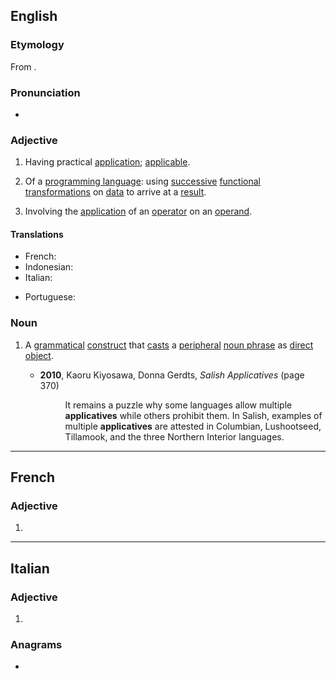 ==English==

===Etymology===
From {{m|en|applicate}}.

===Pronunciation===
* {{IPA|en|/əˈplɪkətɪv/}}

===Adjective===
{{en-adj}}

# Having practical [[application]]; [[applicable]].
# {{lb|en|computing}} Of a [[programming language]]: using [[successive]] [[functional]] [[transformation]]s on [[data]] to arrive at a [[result]].
#  Involving the [[application]] of an [[operator]] on an [[operand]].

====Translations====
{{trans-top|having practical application}}
* French: {{t+|fr|applicatif}}
* Indonesian: {{t+|id|aplikatif}}
* Italian: {{t+|it|applicativo}}
{{trans-mid}}
* Portuguese: {{t+|pt|aplicativo}}
{{trans-bottom}}

===Noun===
{{en-noun}}

# {{lb|en|grammar}} A [[grammatical]] [[construct]] that [[cast]]s a [[peripheral]] [[noun phrase]] as [[direct object]].
#* '''2010''', Kaoru Kiyosawa, Donna Gerdts, ''Salish Applicatives'' (page 370)
#*: It remains a puzzle why some languages allow multiple '''applicatives''' while others prohibit them. In Salish, examples of multiple '''applicatives''' are attested in Columbian, Lushootseed, Tillamook, and the three Northern Interior languages.

----

==French==

===Adjective===
{{head|fr|adjective form}}

# {{feminine singular of|fr|applicatif}}

----

==Italian==

===Adjective===
{{head|it|adjective form}}

# {{feminine plural of|it|applicativo}}

===Anagrams===
* {{anagrams|it|a=aaceiilpptv|applicatevi}}
